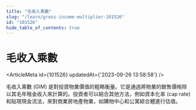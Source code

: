 ```yaml
---
title: "毛收入乘數"
slug: "/learn/gross-income-multiplier-101526"
id: "101526"
hide_table_of_contents: true
---
```



# 毛收入乘數

<ArticleMeta id={101526} updatedAt={'2023-09-26 13:58:58'} />
<div className='border-solid border-b border-t-0 my-4 border-[var(--ifm-color-gray-300)]' />

毛收入乘數 (GIM) 是對投資物業價值的粗略衡量。它是通過將物業的銷售價格除以其毛年租金收入來計算的。投資者可以結合其他方法，例如資本化率 (cap rate) 和貼現現金流法，來對商業房地產物業，如購物中心和公寓綜合體進行估值。
